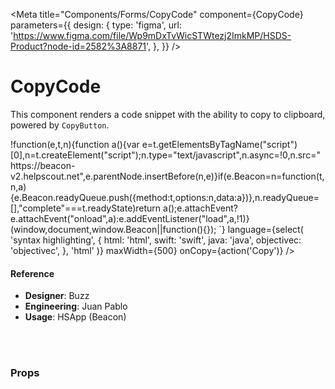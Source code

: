 
<Meta
  title="Components/Forms/CopyCode"
  component={CopyCode}
  parameters={{
    design: {
      type: 'figma',
      url:
        'https://www.figma.com/file/Wp9mDxTvWicSTWtezj2ImkMP/HSDS-Product?node-id=2582%3A8871',
    },
  }}
/>

# CopyCode

This component renders a code snippet with the ability to copy to clipboard, powered by `CopyButton`.

<Canvas>
  <Story name="default">
    <CopyCode
      code={`<script type="text/javascript">!function(e,t,n){function a(){var e=t.getElementsByTagName("script")[0],n=t.createElement("script");n.type="text/javascript",n.async=!0,n.src="https://beacon-v2.helpscout.net",e.parentNode.insertBefore(n,e)}if(e.Beacon=n=function(t,n,a){e.Beacon.readyQueue.push({method:t,options:n,data:a})},n.readyQueue=[],"complete"===t.readyState)return a();e.attachEvent?e.attachEvent("onload",a):e.addEventListener("load",a,!1)}(window,document,window.Beacon||function(){});</script> <script type="text/javascript">window.Beacon('init', '854f8c17-9530-4aec-9309-8b221d932619')</script>`}
      language={select(
        'syntax highlighting',
        {
          html: 'html',
          swift: 'swift',
          java: 'java',
          objectivec: 'objectivec',
        },
        'html'
      )}
      maxWidth={500}
      onCopy={action('Copy')}
    />
  </Story>
</Canvas>

#### Reference

- **Designer**: Buzz
- **Engineering**: Juan Pablo
- **Usage**: HSApp (Beacon)

<br />
<br />

### Props

<ArgsTable of={CopyCode} />
